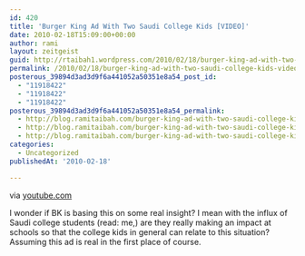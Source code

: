 ```yaml
---
id: 420
title: 'Burger King Ad With Two Saudi College Kids [VIDEO]'
date: 2010-02-18T15:09:00+00:00
author: rami
layout: zeitgeist
guid: http://rtaibah1.wordpress.com/2010/02/18/burger-king-ad-with-two-saudi-college-kids-video
permalink: /2010/02/18/burger-king-ad-with-two-saudi-college-kids-video/
posterous_39894d3ad3d9f6a441052a50351e8a54_post_id:
  - "11918422"
  - "11918422"
  - "11918422"
posterous_39894d3ad3d9f6a441052a50351e8a54_permalink:
  - http://blog.ramitaibah.com/burger-king-ad-with-two-saudi-college-kids-vi
  - http://blog.ramitaibah.com/burger-king-ad-with-two-saudi-college-kids-vi
  - http://blog.ramitaibah.com/burger-king-ad-with-two-saudi-college-kids-vi
categories:
  - Uncategorized
publishedAt: '2010-02-18'

---
```

<div class="posterous_bookmarklet_entry">
  <div class="posterous_quote_citation">
    via <a href="http://www.youtube.com/watch?v=8JBggs6HqP8&feature=player_embedded">youtube.com</a>
  </div>
  
  <p>
    I wonder if BK is basing this on some real insight? I mean with the influx of Saudi college students (read: me,) are they really making an impact at schools so that the college kids in general can relate to this situation? Assuming this ad is real in the first place of course.
  </p>
</div>
